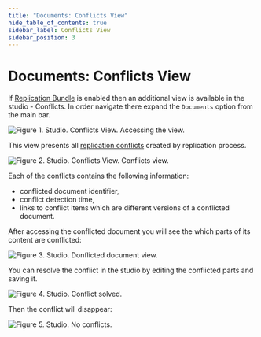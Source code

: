 ```yaml
---
title: "Documents: Conflicts View"
hide_table_of_contents: true
sidebar_label: Conflicts View
sidebar_position: 3
---
```



# Documents: Conflicts View

If [Replication Bundle](../../../server/scaling-out/replication/how-replication-works.mdx) is enabled then an additional view is available in the studio - Conflicts. In order navigate there expand the `Documents` option from the main bar.

![Figure 1. Studio. Conflicts View. Accessing the view.](./assets/conflicts_view_1.png)  

This view presents all [replication conflicts](../../../server/scaling-out/replication/replication-conflicts.mdx) created by replication process.

![Figure 2. Studio. Conflicts View. Conflicts view.](./assets/conflicts_view_2.png)  

Each of the conflicts contains the following information:

* conflicted document identifier,
* conflict detection time,
* links to conflict items which are different versions of a conflicted document.

After accessing the conflicted document you will see the which parts of its content are conflicted:

![Figure 3. Studio. Donflicted document view.](./assets/conflicts_view_3.png)  

You can resolve the conflict in the studio by editing the conflicted parts and saving it.

![Figure 4. Studio. Conflict solved.](./assets/conflicts_view_4.png)  

Then the conflict will disappear:

![Figure 5. Studio. No conflicts.](./assets/conflicts_view_5.png)  
